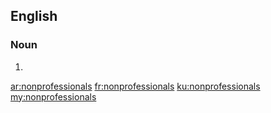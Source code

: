 ==English==

===Noun===
{{head|en}}

# {{plural of|nonprofessional}}

[[ar:nonprofessionals]]
[[fr:nonprofessionals]]
[[ku:nonprofessionals]]
[[my:nonprofessionals]]